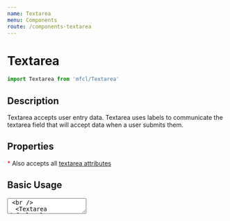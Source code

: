 ```yaml
---
name: Textarea
menu: Components
route: /components-textarea
---
```



# Textarea

```javascript
import Textarea from 'mfcl/Textarea'
```

## Description

Textarea accepts user entry data. Textarea uses labels to communicate the textarea field that will accept data when a user submits them.

## Properties

<Props of={Textarea} />

<div>
  <span style="color:red">*</span> Also accepts all
  <a href="https://developer.mozilla.org/en-US/docs/Web/HTML/Element/textarea#Attributes"> textarea attributes</a>
</div>

## Basic Usage

<Playground>
  <Textarea className="myTestClass" label="Leave Us Feedback" /> <br />
  <Textarea defaultValue="My default value goes here" label="Leave Us Feedback" />
</Playground>

## Character Count

<Playground>
  <Textarea label="Leave us Limited Feedback" characterLimit={150} />
</Playground>

## Custom Styling

<Playground>
  <Textarea
    wrapperStyling={{
      alignItems: 'flex-start'
    }}
    style={{
      width: '200px',
      resize: 'none'
    }}
  />
</Playground>

## Field Variations

<Playground>
  <Textarea label="Start with 10 rows" rows={10} /> <br />
  <Textarea error /> <br />
</Playground>

## Required or Disabled

<Playground>
  <Textarea disabled /> <br />
  <Textarea required />
</Playground>
